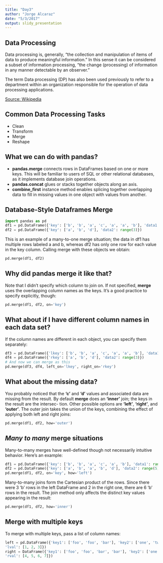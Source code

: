 ```yaml
---
title: "Day3"
author: "Jorge Alcaraz"
date: "5/3/2017"
output: slidy_presentation
---
```


## Data Processing

Data processing is, generally, "the collection and manipulation of items of data to produce meaningful information." In this sense it can be considered a subset of information processing, "the change (processing) of information in any manner detectable by an observer."

The term Data processing (DP) has also been used previously to refer to a department within an organization responsible for the operation of data processing applications.

[Source: Wikipedia](https://en.wikipedia.org/wiki/Data_processing)

## Common Data Processing Tasks

* Clean
* Transform
* Merge
* Reshape

## What we can do with pandas?

* **pandas.merge** connects rows in DataFrames based on one or more keys. This will be familiar to users of SQL or other relational databases, as it implements database join operations.
* **pandas.concat** glues or stacks together objects along an axis.
* **combine_first** instance method enables splicing together overlapping data to fill in missing values in one object with values from another.

## Database-Style Dataframes Merge

```python
import pandas as pd
df1 = pd.DataFrame({'key': ['b', 'b', 'a', 'c', 'a', 'a', 'b'], 'data1': range(7)})
df2 = pd.DataFrame({'key': ['a', 'b', 'd'], 'data2': range(3)})
```

This is an example of a many-to-one merge situation; the data in df1 has multiple rows labeled a and b, whereas df2 has only one row for each value in the key column. Calling merge with these objects we obtain:

```python
pd.merge(df1, df2)
```

## Why did pandas merge it like that?

Note that I didn’t specify which column to join on. If not specified, **merge** uses the overlapping column names as the keys. It’s a good practice to specify explicitly, though:

```python
pd.merge(df1, df2, on='key')
```

## What about if I have different column names in each data set?

If the column names are different in each object, you can specify them separately:

```python
df3 = pd.DataFrame({'lkey': ['b', 'b', 'a', 'c', 'a', 'a', 'b'], 'data1': range(7)})
df4 = pd.DataFrame({'rkey': ['a', 'b', 'd'], 'data2': range(3)})
# And now we can merge as this
pd.merge(df3, df4, left_on='lkey', right_on='rkey')
```

## What about the missing data?

You probably noticed that the **'c'** and **'d'** values and associated data are missing from the result. By default **merge** does an **'inner'** join; the keys in the result are the intersec- tion. Other possible options are **'left'**, **'right'**, and **'outer'**. The outer join takes the union of the keys, combining the effect of applying both left and right joins:

```python
pd.merge(df1, df2, how='outer')
```

## *Many to many* merge situations

Many-to-many merges have well-defined though not necessarily intuitive behavior. Here’s an example:

```python
df1 = pd.DataFrame({'key': ['b', 'b', 'a', 'c', 'a', 'b'], 'data1': range(6)})
df2 = pd.DataFrame({'key': ['a', 'b', 'a', 'b', 'd'], 'data2': range(5)})
pd.merge(df1, df2, on='key', how='left')
```

Many-to-many joins form the Cartesian product of the rows. Since there were 3 'b' rows in the left DataFrame and 2 in the right one, there are 6 'b' rows in the result. The join method only affects the distinct key values appearing in the result:

```python
pd.merge(df1, df2, how='inner')
```



## Merge with multiple keys

To merge with multiple keys, pass a list of column names:

```python
left = pd.DataFrame({'key1': ['foo', 'foo', 'bar'], 'key2': ['one', 'two', 'one'],
'lval': [1, 2, 3]})
right = DataFrame({'key1': ['foo', 'foo', 'bar', 'bar'], 'key2': ['one', 'one', 'one', 'two'],
'rval': [4, 5, 6, 7]})
```

